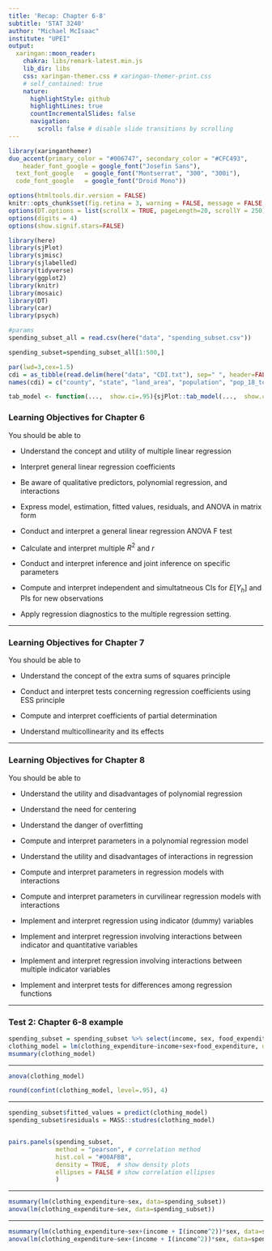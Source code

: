 ```yaml
---
title: 'Recap: Chapter 6-8'
subtitle: 'STAT 3240'
author: "Michael McIsaac"
institute: "UPEI"
output:
  xaringan::moon_reader:
    chakra: libs/remark-latest.min.js
    lib_dir: libs
    css: xaringan-themer.css # xaringan-themer-print.css
    # self_contained: true
    nature:
      highlightStyle: github
      highlightLines: true
      countIncrementalSlides: false
      navigation:
        scroll: false # disable slide transitions by scrolling
---
```



```r
library(xaringanthemer)
duo_accent(primary_color = "#006747", secondary_color = "#CFC493",   
	header_font_google = google_font("Josefin Sans"),
  text_font_google   = google_font("Montserrat", "300", "300i"),
  code_font_google   = google_font("Droid Mono"))
```



```r
options(htmltools.dir.version = FALSE)
knitr::opts_chunk$set(fig.retina = 3, warning = FALSE, message = FALSE, fig.align="center", fig.height=5.5)
options(DT.options = list(scrollX = TRUE, pageLength=20, scrollY = 250))
options(digits = 4)
options(show.signif.stars=FALSE)

library(here)
library(sjPlot)
library(sjmisc)
library(sjlabelled)
library(tidyverse)
library(ggplot2)
library(knitr)
library(mosaic)
library(DT)
library(car)
library(psych)

#params
spending_subset_all = read.csv(here("data", "spending_subset.csv"))

spending_subset=spending_subset_all[1:500,]

par(lwd=3,cex=1.5) 
cdi = as_tibble(read.delim(here("data", "CDI.txt"), sep=" ", header=FALSE)[,-c(1:2)] %>% mutate(V18 = recode_factor(V18, "NE", "NC", "S", "W")))
names(cdi) = c("county", "state", "land_area", "population", "pop_18_to_34", "pop_65", "number_physicians", "number_hospital_beds", "total_serious_crimes", "high_school_grads", "bachelor_degrees", "poverty_rate", "unemployment_rate", "per_capita_income", "total_personal_income", "region")

tab_model <- function(...,  show.ci=.95){sjPlot::tab_model(...,  show.ci=show.ci, show.se=TRUE, collapse.ci=TRUE, show.stat=TRUE)}
```


### Learning Objectives for Chapter 6
You should be able to 

- Understand the concept and utility of multiple linear regression
- Interpret general linear regression coefficients
- Be aware of qualitative predictors, polynomial regression, and interactions

- Express model, estimation, fitted values, residuals, and ANOVA in matrix form
- Conduct and interpret a general linear regression ANOVA F test
- Calculate and interpret multiple $R^2$ and $r$
- Conduct and interpret inference and joint inference	on specific parameters

- Compute and interpret independent and simultatneous CIs for $E[Y_h]$ and PIs for new observations
- Apply regression diagnostics to the multiple regression setting. 

---

### Learning Objectives for Chapter 7
You should be able to 

- Understand the concept of the extra sums of squares principle
- Conduct and interpret tests concerning regression coefficients using ESS principle 

- Compute and interpret coefficients of partial determination
- Understand multicollinearity and its effects

---

### Learning Objectives for Chapter 8
You should be able to 

- Understand the utility and disadvantages of polynomial regression
- Understand the need for centering
- Understand the danger of overfitting
- Compute and interpret parameters in a polynomial regression model
- Understand the utility and disadvantages of interactions in regression
- Compute and interpret parameters in regression models with interactions
- Compute and interpret parameters in curvilinear regression models with interactions

- Implement and interpret regression using indicator (dummy) variables 

- Implement and interpret regression involving interactions between indicator and quantitative variables
- Implement and interpret regression involving interactions between multiple indicator variables
- Implement and interpret tests for differences among regression functions

---

### Test 2: Chapter 6-8 example

```r
spending_subset = spending_subset %>% select(income, sex, food_expenditure, clothing_expenditure)
clothing_model = lm(clothing_expenditure~income+sex+food_expenditure, data=spending_subset)
msummary(clothing_model)
```

---

```r
anova(clothing_model)
```

```r
round(confint(clothing_model, level=.95), 4)
```

---

```r
spending_subset$fitted_values = predict(clothing_model)
spending_subset$residuals = MASS::studres(clothing_model)


pairs.panels(spending_subset, 
             method = "pearson", # correlation method
             hist.col = "#00AFBB",
             density = TRUE,  # show density plots
             ellipses = FALSE # show correlation ellipses
             )


```

---

```r
msummary(lm(clothing_expenditure~sex, data=spending_subset))
anova(lm(clothing_expenditure~sex, data=spending_subset))
```

---

```r
msummary(lm(clothing_expenditure~sex+(income + I(income^2))*sex, data=spending_subset))
anova(lm(clothing_expenditure~sex+(income + I(income^2))*sex, data=spending_subset))
```
